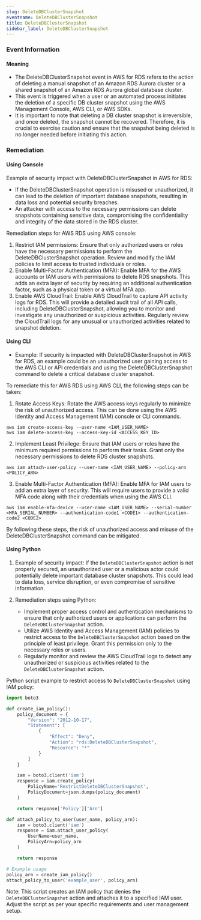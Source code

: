 ```yaml
--- 
slug: DeleteDBClusterSnapshot
eventname: DeleteDBClusterSnapshot
title: DeleteDBClusterSnapshot
sidebar_label: DeleteDBClusterSnapshot
---
```

                       
### Event Information

#### Meaning

- The DeleteDBClusterSnapshot event in AWS for RDS refers to the action of deleting a manual snapshot of an Amazon RDS Aurora cluster or a shared snapshot of an Amazon RDS Aurora global database cluster.
- This event is triggered when a user or an automated process initiates the deletion of a specific DB cluster snapshot using the AWS Management Console, AWS CLI, or AWS SDKs.
- It is important to note that deleting a DB cluster snapshot is irreversible, and once deleted, the snapshot cannot be recovered. Therefore, it is crucial to exercise caution and ensure that the snapshot being deleted is no longer needed before initiating this action.

### Remediation

#### Using Console

Example of security impact with DeleteDBClusterSnapshot in AWS for RDS:
- If the DeleteDBClusterSnapshot operation is misused or unauthorized, it can lead to the deletion of important database snapshots, resulting in data loss and potential security breaches.
- An attacker with access to the necessary permissions can delete snapshots containing sensitive data, compromising the confidentiality and integrity of the data stored in the RDS cluster.

Remediation steps for AWS RDS using AWS console:
1. Restrict IAM permissions: Ensure that only authorized users or roles have the necessary permissions to perform the DeleteDBClusterSnapshot operation. Review and modify the IAM policies to limit access to trusted individuals or roles.
2. Enable Multi-Factor Authentication (MFA): Enable MFA for the AWS accounts or IAM users with permissions to delete RDS snapshots. This adds an extra layer of security by requiring an additional authentication factor, such as a physical token or a virtual MFA app.
3. Enable AWS CloudTrail: Enable AWS CloudTrail to capture API activity logs for RDS. This will provide a detailed audit trail of all API calls, including DeleteDBClusterSnapshot, allowing you to monitor and investigate any unauthorized or suspicious activities. Regularly review the CloudTrail logs for any unusual or unauthorized activities related to snapshot deletion.

#### Using CLI

- Example: If security is impacted with DeleteDBClusterSnapshot in AWS for RDS, an example could be an unauthorized user gaining access to the AWS CLI or API credentials and using the DeleteDBClusterSnapshot command to delete a critical database cluster snapshot.

To remediate this for AWS RDS using AWS CLI, the following steps can be taken:

1. Rotate Access Keys: Rotate the AWS access keys regularly to minimize the risk of unauthorized access. This can be done using the AWS Identity and Access Management (IAM) console or CLI commands.

```
aws iam create-access-key --user-name <IAM_USER_NAME>
aws iam delete-access-key --access-key-id <ACCESS_KEY_ID>
```

2. Implement Least Privilege: Ensure that IAM users or roles have the minimum required permissions to perform their tasks. Grant only the necessary permissions to delete RDS cluster snapshots.

```
aws iam attach-user-policy --user-name <IAM_USER_NAME> --policy-arn <POLICY_ARN>
```

3. Enable Multi-Factor Authentication (MFA): Enable MFA for IAM users to add an extra layer of security. This will require users to provide a valid MFA code along with their credentials when using the AWS CLI.

```
aws iam enable-mfa-device --user-name <IAM_USER_NAME> --serial-number <MFA_SERIAL_NUMBER> --authentication-code1 <CODE1> --authentication-code2 <CODE2>
```

By following these steps, the risk of unauthorized access and misuse of the DeleteDBClusterSnapshot command can be mitigated.

#### Using Python

1. Example of security impact: If the `DeleteDBClusterSnapshot` action is not properly secured, an unauthorized user or a malicious actor could potentially delete important database cluster snapshots. This could lead to data loss, service disruption, or even compromise of sensitive information.

2. Remediation steps using Python:
   - Implement proper access control and authentication mechanisms to ensure that only authorized users or applications can perform the `DeleteDBClusterSnapshot` action.
   - Utilize AWS Identity and Access Management (IAM) policies to restrict access to the `DeleteDBClusterSnapshot` action based on the principle of least privilege. Grant this permission only to the necessary roles or users.
   - Regularly monitor and review the AWS CloudTrail logs to detect any unauthorized or suspicious activities related to the `DeleteDBClusterSnapshot` action.

Python script example to restrict access to `DeleteDBClusterSnapshot` using IAM policy:

```python
import boto3

def create_iam_policy():
    policy_document = {
        "Version": "2012-10-17",
        "Statement": [
            {
                "Effect": "Deny",
                "Action": "rds:DeleteDBClusterSnapshot",
                "Resource": "*"
            }
        ]
    }

    iam = boto3.client('iam')
    response = iam.create_policy(
        PolicyName='RestrictDeleteDBClusterSnapshot',
        PolicyDocument=json.dumps(policy_document)
    )

    return response['Policy']['Arn']

def attach_policy_to_user(user_name, policy_arn):
    iam = boto3.client('iam')
    response = iam.attach_user_policy(
        UserName=user_name,
        PolicyArn=policy_arn
    )

    return response

# Example usage
policy_arn = create_iam_policy()
attach_policy_to_user('example_user', policy_arn)
```

Note: This script creates an IAM policy that denies the `DeleteDBClusterSnapshot` action and attaches it to a specified IAM user. Adjust the script as per your specific requirements and user management setup.


 